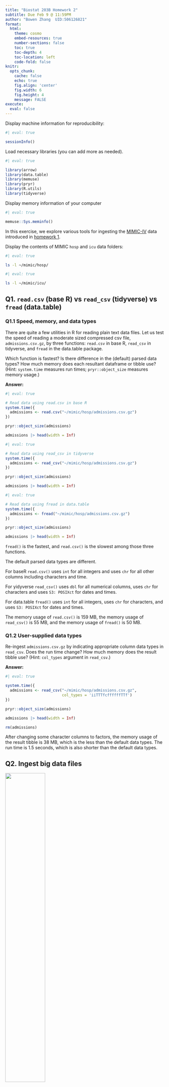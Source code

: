 ```yaml
---
title: "Biostat 203B Homework 2"
subtitle: Due Feb 9 @ 11:59PM
author: "Bowen Zhang  UID:506126821"
format:
  html:
    theme: cosmo
    embed-resources: true
    number-sections: false
    toc: true
    toc-depth: 4
    toc-location: left
    code-fold: false
knitr:
  opts_chunk: 
    cache: false    
    echo: true
    fig.align: 'center'
    fig.width: 6
    fig.height: 4
    message: FALSE
execute:
  eval: false    
---
```


Display machine information for reproducibility:

```r
#| eval: true

sessionInfo()
```

Load necessary libraries (you can add more as needed).

```r
#| eval: true

library(arrow)
library(data.table)
library(memuse)
library(pryr)
library(R.utils)
library(tidyverse)
```

Display memory information of your computer

```r
#| eval: true

memuse::Sys.meminfo()
```

In this exercise, we explore various tools for ingesting the [MIMIC-IV](https://mimic.mit.edu/docs/iv/) data introduced in [homework 1](https://ucla-biostat-203b.github.io/2024winter/hw/hw1/hw1.html).

Display the contents of MIMIC `hosp` and `icu` data folders:

```bash
#| eval: true

ls -l ~/mimic/hosp/
```

```bash
#| eval: true

ls -l ~/mimic/icu/
```

## Q1. `read.csv` (base R) vs `read_csv` (tidyverse) vs `fread` (data.table)

### Q1.1 Speed, memory, and data types

There are quite a few utilities in R for reading plain text data files. Let us test the speed of reading a moderate sized compressed csv file, `admissions.csv.gz`, by three functions: `read.csv` in base R, `read_csv` in tidyverse, and `fread` in the data.table package.

Which function is fastest? Is there difference in the (default) parsed data types? How much memory does each resultant dataframe or tibble use? (Hint: `system.time` measures run times; `pryr::object_size` measures memory usage.)

**Answer:**

```r
#| eval: true

# Read data using read.csv in base R
system.time({
  admissions <- read.csv("~/mimic/hosp/admissions.csv.gz")
})

pryr::object_size(admissions)

admissions |> head(width = Inf)
```

```r
#| eval: true

# Read data using read_csv in tidyverse
system.time({
  admissions <- read_csv("~/mimic/hosp/admissions.csv.gz")
})

pryr::object_size(admissions)

admissions |> head(width = Inf)
```

```r
#| eval: true

# Read data using fread in data.table
system.time({
  admissions <- fread("~/mimic/hosp/admissions.csv.gz")
})

pryr::object_size(admissions)

admissions |> head(width = Inf)
```

`fread()` is the fastest, and `read.csv()` is the slowest among those three functions.

The default parsed data types are different.

For baseR `read.csv()` uses `int` for all integers and uses `chr` for all other columns including characters and time.

For yidyverse `read_csv()` uses `dbl` for all numerical columns, uses `chr` for characters and uses `S3: POSIXct` for dates and times.

For data.table `fread()` uses `int` for all integers, uses `chr` for characters, and uses `S3: POSIXct` for dates and times.

The memory usage of `read.csv()` is 159 MB, the memory usage of `read_csv()` is 55 MB, and the memory usage of `fread()` is 50 MB.

### Q1.2 User-supplied data types

Re-ingest `admissions.csv.gz` by indicating appropriate column data types in `read_csv`. Does the run time change? How much memory does the result tibble use? (Hint: `col_types` argument in `read_csv`.)

**Answer:**

```r
#| eval: true

system.time({
  admissions <- read_csv("~/mimic/hosp/admissions.csv.gz",
                         col_types = 'iiTTTfcffffffTTf')
})

pryr::object_size(admissions)

admissions |> head(width = Inf)

rm(admissions)
```

After changing some character columns to factors, the memory usage of the result tibble is 38 MB, which is the less than the default data types. The run time is 1.5 seconds, which is also shorter than the default data types.

## Q2. Ingest big data files

<p align="center">

<img src="./bigfile.png" width="50%"/>

</p>

Let us focus on a bigger file, `labevents.csv.gz`, which is about 125x bigger than `admissions.csv.gz`.

```bash
#| eval: true

ls -l ~/mimic/hosp/labevents.csv.gz
```

Display the first 10 lines of this file.

```bash
#| eval: true

zcat < ~/mimic/hosp/labevents.csv.gz | head -10
```

### Q2.1 Ingest `labevents.csv.gz` by `read_csv`

<p align="center">

<img src="./readr_logo.png" width="20%"/>

</p>

Try to ingest `labevents.csv.gz` using `read_csv`. What happens? If it takes more than 5 minutes on your computer, then abort the program and report your findings.

**Answer:**

```r
#| eval: false

# DON'T RUN THIS CODE

# rm(list = ls())

# Read data using read_csv in tidyverse
# system.time({
#   labevents <- read_csv("~/mimic/hosp/labevents.csv.gz")
# })

# pypryr::object_size(labevents)
```

It takes more than 5 minutes on my laptop, and it crashed after that. The following is the screenshot of the error message. When trying to ingest the data, the memory usage of RStudio increases rapidly, and is over 7GB in the red circle in the screenshot. Then the RStudio crashes. ![crash](./crash.jpg)

### Q2.2 Ingest selected columns of `labevents.csv.gz` by `read_csv`

Try to ingest only columns `subject_id`, `itemid`, `charttime`, and `valuenum` in `labevents.csv.gz` using `read_csv`. Does this solve the ingestion issue? (Hint: `col_select` argument in `read_csv`.)

**Answer:**

```r
#| eval: false

# DON'T RUN THIS CODE

# system.time({
#   labevents <- read_csv("~/mimic/hosp/labevents.csv.gz",
#                         col_select = c("subject_id",
#                                        "itemid",
#                                        "charttime",
#                                        "valuenum"))
# })

# pypr::object_size(labevents)
```

This does not solve the problem. It also takes more than 5 minutes, so I abort the program.

### Q2.3 Ingest subset of `labevents.csv.gz`

<p align="center">

<img src="./linux_logo.png" width="20%"/>

</p>

Our first strategy to handle this big data file is to make a subset of the `labevents` data. Read the [MIMIC documentation](https://mimic.mit.edu/docs/iv/modules/hosp/labevents/) for the content in data file `labevents.csv`.

In later exercises, we will only be interested in the following lab items: creatinine (50912), potassium (50971), sodium (50983), chloride (50902), bicarbonate (50882), hematocrit (51221), white blood cell count (51301), and glucose (50931) and the following columns: `subject_id`, `itemid`, `charttime`, `valuenum`. Write a Bash command to extract these columns and rows from `labevents.csv.gz` and save the result to a new file `labevents_filtered.csv.gz` in the current working directory. (Hint: use `zcat <` to pipe the output of `labevents.csv.gz` to `awk` and then to `gzip` to compress the output. To save render time, put `#| eval: false` at the beginning of this code chunk.)

Display the first 10 lines of the new file `labevents_filtered.csv.gz`. How many lines are in this new file? How long does it take `read_csv` to ingest `labevents_filtered.csv.gz`?

**Answer:**

```bash
#| eval: false

# Taking too much time, set eval to false
# Extract the required columns and rows from labevents.csv.gz
zcat < ~/mimic/hosp/labevents.csv.gz | \
awk -F, 'BEGIN{OFS = ","} {
  if ($5 == 50912 || $5 == 50971 || $5 == 50983 || $5 == 50902 ||
      $5 == 50882 || $5 == 51221 || $5 == 51301 || $5 == 50931)
  {
    print $2,$5,$7,$10
  }
}' | gzip > labevents_filtered.csv.gz

```

```bash
#| eval: true

# Display the first 10 lines of the new file labevents_filtered.csv.gz
zcat < labevents_filtered.csv.gz | head -10
```

```bash
#| eval: true

# Show how many lines in this file
zcat < labevents_filtered.csv.gz | wc -l
```

```r
#| eval: true
# use read_csv() to ingest labevents_filtered.csv.gz
system.time({
  lab_filtered <- read_csv("labevents_filtered.csv.gz",
                           col_names = c('subject_id', 'itemid',
                                         'charttime',' valuenum'))
})

lab_filtered |> head(10)
rm(lab_filtered)
```

There are 24855909 lines in this file. It takes 10 seconds to ingest the file.

### Q2.4 Ingest `labevents.csv` by Apache Arrow

<p align="center">

<img src="./arrow_logo.png" width="30%"/>

</p>

Our second strategy is to use [Apache Arrow](https://arrow.apache.org/) for larger-than-memory data analytics. Unfortunately Arrow does not work with gz files directly. First decompress `labevents.csv.gz` to `labevents.csv` and put it in the current working directory. To save render time, put `#| eval: false` at the beginning of this code chunk.

Then use [`arrow::open_dataset`](https://arrow.apache.org/docs/r/reference/open_dataset.html) to ingest `labevents.csv`, select columns, and filter `itemid` as in Q2.3. How long does the ingest+select+filter process take? Display the number of rows and the first 10 rows of the result tibble, and make sure they match those in Q2.3. (Hint: use `dplyr` verbs for selecting columns and filtering rows.)

Write a few sentences to explain what is Apache Arrow. Imagine you want to explain it to a layman in an elevator.

**Answer:**

```bash
#| eval: false

# Taking too much time, set eval to false
Decompress labevents.csv.gz to labevents.csv
zcat < ~/mimic/hosp/labevents.csv.gz > labevents.csv
```

```r
#| eval: true

# use arrow to ingest labevents.csv
system.time({
  lab_arrow <- arrow::open_dataset("labevents.csv", format = 'csv') |>
    dplyr::select(subject_id, itemid, charttime, valuenum) %>%
    dplyr::filter(itemid %in% c(50912, 50971, 50983, 50902,
                                50882, 51221, 51301, 50931))
})

```

```r
#| eval: true

# Display the number of rows and the first 10 rows of the result tibble
nrow(lab_arrow)
lab_arrow |> collect() |> head(10)
```

Ingest+select+filter process takes 0.08 seconds. The number of rows matches those in Q2.3.

The first 10 rows of the result tibble match those in Q2.3. However, `charttime` is 7 hours earlier than that in Q2.3. This is because the `charttime` in the result tibble is in local time zone, while the `charttime` in Q2.3 is considered as UTC time zone by default. The code below shows that is we turn the `charttime` to UTC time zone, the first 10 rows of the result tibble match those in Q2.3.

```r
#| eval: true

lab_arrow |> collect() %>% .$charttime |> as.POSIXct(tz = "UTC") |> head(10)
rm(lab_arrow)
```

Apache Arrow is like a universal translator for data in the world of computers. It provides a standardized way to represent complex data structures in memory, and a common language for programs to exchange data with each other. It makes it possible for different programs to understand each other's data without having to convert it back and forth between different formats. This makes it easier to write programs that work with data from different sources, and to combine data from different programs into a single analysis.

### Q2.5 Compress `labevents.csv` to Parquet format and ingest/select/filter

<p align="center">

<img src="./parquet_logo.png" width="30%"/>

</p>

Re-write the csv file `labevents.csv` in the binary Parquet format (Hint: [`arrow::write_dataset`](https://arrow.apache.org/docs/r/reference/write_dataset.html).) How large is the Parquet file(s)? How long does the ingest+select+filter process of the Parquet file(s) take? Display the number of rows and the first 10 rows of the result tibble and make sure they match those in Q2.3. (Hint: use `dplyr` verbs for selecting columns and filtering rows.)

Write a few sentences to explain what is the Parquet format. Imagine you want to explain it to a layman in an elevator.

**Answer:**

```r
#| eval: false

# Taking too much time, set eval to false
# write labevents.csv to Parquet format
lab_arrow <- arrow::open_dataset("labevents.csv", format = 'csv')
arrow::write_dataset(lab_arrow, "labevents.parquet", format = c('parquet'))
```

```r
#| eval: true

# check the size of the Parquet file
file.info("labevents.parquet/part-0.parquet")$size / 1024^3
```

```r
#| eval: true

# use arrow to ingest labevents.parquet
system.time({
  lab_parquet <- arrow::open_dataset("labevents.parquet", format = 'parquet') |>
    dplyr::select(subject_id, itemid, charttime, valuenum) %>%
    dplyr::filter(itemid %in% c(50912, 50971, 50983, 50902,
                                50882, 51221, 51301, 50931))
})
```

```r
#| eval: true

# Display the number of rows and the first 10 rows of the result tibble
nrow(lab_parquet)
lab_parquet |> collect() |> head(10) 

rm(lab_parquet)
```

The parquet file is 1.93 GB. The ingest+select+filter process of the Parquet file takes 0.3 seconds. The number of rows and the first 10 rows of the result tibble match those in Q2.3.

Parquet is a file format for storing data. It packs data together in a smart way, making it lightning-fast for computers to read and process. It is designed to work well with distributed computing systems like Hadoop and Spark. Parquet files are organized into a columnar format, which means that each column of data is stored separately, making it easy to read and write only the data that is needed for a particular analysis.

### Q2.6 DuckDB

<p align="center">

<img src="./duckdb_logo.png" width="20%"/>

</p>

Ingest the Parquet file, convert it to a DuckDB table by [`arrow::to_duckdb`](https://arrow.apache.org/docs/r/reference/to_duckdb.html), select columns, and filter rows as in Q2.5. How long does the ingest+convert+select+filter process take? Display the number of rows and the first 10 rows of the result tibble and make sure they match those in Q2.3. (Hint: use `dplyr` verbs for selecting columns and filtering rows.)

Write a few sentences to explain what is DuckDB. Imagine you want to explain it to a layman in an elevator.

**Answer:**

```r
#| eval: true

# use arrow to convert labevents.parquet to DuckDB table
system.time({
  lab_duckdb <- arrow::open_dataset("labevents.parquet", format = 'parquet') |>
    arrow::to_duckdb(table = "lab_duckdb") |>
    dplyr::select(subject_id, itemid, charttime, valuenum) |>
    dplyr::filter(itemid %in% c(50912, 50971, 50983, 50902,
                                50882, 51221, 51301, 50931))
})
```

```r
#| eval: true

# Display the number of rows and the first 10 rows of the result tibble
lab_duckdb |> collect() |> nrow()
lab_duckdb |> collect() |> head(10) 
```

```r
#| eval: true

# Show lab_duckdb sorted by subject_id in ascending order,
# and print the first ten rows.
lab_duckdb |> collect() |> arrange(subject_id) |> head(10)

rm(lab_duckdb)
```

ingest+convert+select+filter process takes aounrd 1 second. The number of rows matches those in Q2.3. However, the first 10 rows does not match. If we arrange the result tibble by `subject_id` in ascending order, the first 10 rows match those in Q2.3.

DuckDB is a free, open-source, embedded, in-process, relational, OnLine Analytical Processing, DataBase Management System, that is designed to be fast and efficient for analytical queries. DuckDB is designed to be easy to use, and is designed to work well with the R programming language.

## Q3. Ingest and filter `chartevents.csv.gz`

[`chartevents.csv.gz`](https://mimic.mit.edu/docs/iv/modules/icu/chartevents/) contains all the charted data available for a patient. During their ICU stay, the primary repository of a patient’s information is their electronic chart. The `itemid` variable indicates a single measurement type in the database. The `value` variable is the value measured for `itemid`. The first 10 lines of `chartevents.csv.gz` are

```bash
#| eval: true
zcat < ~/mimic/icu/chartevents.csv.gz | head -10
```

[`d_items.csv.gz`](https://mimic.mit.edu/docs/iv/modules/icu/d_items/) is the dictionary for the `itemid` in `chartevents.csv.gz`.

```bash
#| eval: true
zcat < ~/mimic/icu/d_items.csv.gz | head -10
```

In later exercises, we are interested in the vitals for ICU patients: heart rate (220045), mean non-invasive blood pressure (220181), systolic non-invasive blood pressure (220179), body temperature in Fahrenheit (223761), and respiratory rate (220210). Retrieve a subset of `chartevents.csv.gz` only containing these items, using the favorite method you learnt in Q2.

Document the steps and show code. Display the number of rows and the first 10 rows of the result tibble.

**Answer:**

```bash
#| eval: false

# Taking too much time, set eval to false
# Extract the required columns and rows from chartevents.csv.gz
zcat < ~/mimic/icu/chartevents.csv.gz | \
awk -F, 'BEGIN{OFS = ","} {
  if ($7 == 220045 || $7 == 220181 || $7 == 220179 ||
      $7 == 223761 || $7 == 220210)
  {
    print $0
  }
}' | gzip > chartevents_filtered.csv.gz
```

```r
#| eval: true

# use read_csv() to ingest chartevents_filtered.csv.gz
chart_filtered <- read_csv("chartevents_filtered.csv.gz",
                           col_names = c('subject_id', 'hadm_id',
                                         'stay_id', 'caregiver_id',
                                         'charttime', 'storetime',
                                         'itemid', 'value',
                                         'valuenum', 'valueuom', 'warning'),
                           col_types = 'iiiiTTicdci')
```

```r
#| eval: true

nrow(chart_filtered)
chart_filtered |> head(10)

rm(chart_filtered)
```

I choose the method of Q2.3. I use bash code to extract required rows from `chartevents.csv.gz` and save as `chartevents_filtered.csv.gz`. Then I use `read_csv()` to ingest the filtered dataset. The number of rows is 22502319, and the first 10 rows of the result tibble are displayed.
